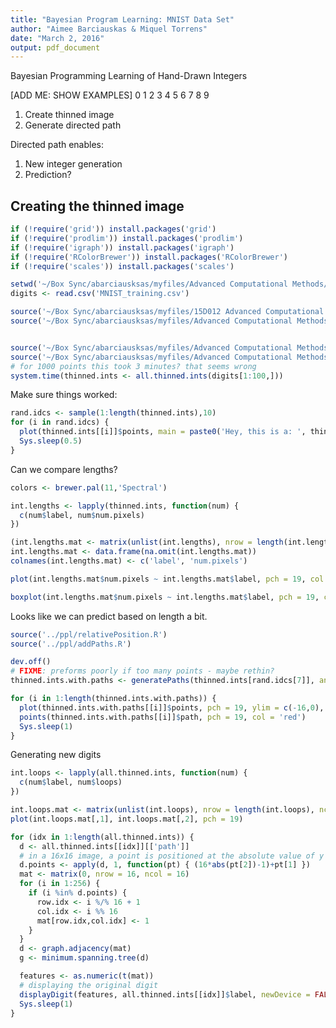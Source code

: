 ```yaml
---
title: "Bayesian Program Learning: MNIST Data Set"
author: "Aimee Barciauskas & Miquel Torrens"
date: "March 2, 2016"
output: pdf_document
---
```


Bayesian Programming Learning of Hand-Drawn Integers

[ADD ME: SHOW EXAMPLES]
0
1
2
3
4
5
6
7
8
9

1. Create thinned image
2. Generate directed path

Directed path enables:

1. New integer generation
2. Prediction?

## Creating the thinned image

```r
if (!require('grid')) install.packages('grid')
if (!require('prodlim')) install.packages('prodlim')
if (!require('igraph')) install.packages('igraph')
if (!require('RColorBrewer')) install.packages('RColorBrewer')
if (!require('scales')) install.packages('scales')

setwd('~/Box Sync/abarciausksas/myfiles/Advanced Computational Methods/data/')
digits <- read.csv('MNIST_training.csv')

source('~/Box Sync/abarciausksas/myfiles/15D012 Advanced Computational Methods/datasets/MNIST/displayDigit.R')
source('~/Box Sync/abarciausksas/myfiles/Advanced Computational Methods/ppl/utils.R')


source('~/Box Sync/abarciausksas/myfiles/Advanced Computational Methods/ppl/thinPoints.R')
source('~/Box Sync/abarciausksas/myfiles/Advanced Computational Methods/ppl/allThinnedInts.R')
# for 1000 points this took 3 minutes? that seems wrong
system.time(thinned.ints <- all.thinned.ints(digits[1:100,]))
```

Make sure things worked:

```r
rand.idcs <- sample(1:length(thinned.ints),10)
for (i in rand.idcs) {
  plot(thinned.ints[[i]]$points, main = paste0('Hey, this is a: ', thinned.ints[[i]]$label), pch = 19, ylim = c(-16,0), xlim = c(0,16))
  Sys.sleep(0.5)
}
```

Can we compare lengths?

```r
colors <- brewer.pal(11,'Spectral')

int.lengths <- lapply(thinned.ints, function(num) {
  c(num$label, num$num.pixels)
})

(int.lengths.mat <- matrix(unlist(int.lengths), nrow = length(int.lengths), ncol = 2, byrow = TRUE))
int.lengths.mat <- data.frame(na.omit(int.lengths.mat))
colnames(int.lengths.mat) <- c('label', 'num.pixels')

plot(int.lengths.mat$num.pixels ~ int.lengths.mat$label, pch = 19, col = alpha(colors[[9]], 0.1))

boxplot(int.lengths.mat$num.pixels ~ int.lengths.mat$label, pch = 19, col = alpha(colors[[9]], 0.1))
```

Looks like we can predict based on length a bit.

```r
source('../ppl/relativePosition.R')
source('../ppl/addPaths.R')

dev.off()
# FIXME: preforms poorly if too many points - maybe rethin?
thinned.ints.with.paths <- generatePaths(thinned.ints[rand.idcs[7]], animation = TRUE, sleep.time = 0.33)

for (i in 1:length(thinned.ints.with.paths)) {
  plot(thinned.ints.with.paths[[i]]$points, pch = 19, ylim = c(-16,0), xlim = c(0,16))
  points(thinned.ints.with.paths[[i]]$path, pch = 19, col = 'red')
  Sys.sleep(1)
}
```

Generating new digits

```r

int.loops <- lapply(all.thinned.ints, function(num) {
  c(num$label, num$loops)
})

int.loops.mat <- matrix(unlist(int.loops), nrow = length(int.loops), ncol = 2, byrow = TRUE)
plot(int.loops.mat[,1], int.loops.mat[,2], pch = 19)

for (idx in 1:length(all.thinned.ints)) {
  d <- all.thinned.ints[[idx]][['path']]
  # in a 16x16 image, a point is positioned at the absolute value of y - 1 + x
  d.points <- apply(d, 1, function(pt) { (16*abs(pt[2])-1)+pt[1] })
  mat <- matrix(0, nrow = 16, ncol = 16)
  for (i in 1:256) {
    if (i %in% d.points) {
      row.idx <- i %/% 16 + 1
      col.idx <- i %% 16
      mat[row.idx,col.idx] <- 1
    }
  }
  d <- graph.adjacency(mat)
  g <- minimum.spanning.tree(d)

  features <- as.numeric(t(mat))
  # displaying the original digit
  displayDigit(features, all.thinned.ints[[idx]]$label, newDevice = FALSE)
  Sys.sleep(1)
}
```